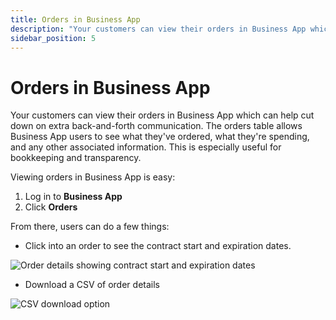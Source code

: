 ```yaml
---
title: Orders in Business App
description: "Your customers can view their orders in Business App which can help cut down on extra back-and-forth communication."
sidebar_position: 5
---
```


# Orders in Business App

Your customers can view their orders in Business App which can help cut down on extra back-and-forth communication. The orders table allows Business App users to see what they've ordered, what they're spending, and any other associated information. This is especially useful for bookkeeping and transparency.

Viewing orders in Business App is easy:

1. Log in to **Business App**
2. Click **Orders**

From there, users can do a few things:

- Click into an order to see the contract start and expiration dates.

![Order details showing contract start and expiration dates](./img/business-app/orders/order-details.jpg)

- Download a CSV of order details

![CSV download option](./img/business-app/orders/csv-download.jpg)